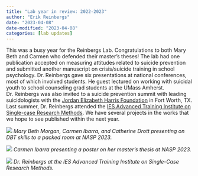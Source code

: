 ```yaml
---
title: "Lab year in review: 2022-2023"
author: "Erik Reinbergs"
date: "2023-04-08"
date-modified: "2023-04-08"
categories: [lab updates]
---
```

This was a busy year for the Reinbergs Lab. Congratulations to both Mary Beth and Carmen who defended their master's theses! The lab had one publication accepted on measuring attitudes related to suicide prevention and submitted another manuscript on crisis/suicide training in school psychology. Dr. Reinbergs gave six presentations at national conferences, most of which involved students. He guest lectured on working with suicidal youth to school counseling grad students at the UMass Amherst. Dr. Reinbergs was also invited to a suicide prevention summit with leading suicidologists with the [Jordan Elizabeth Harris Foundation](https://jordanharrisfoundation.org/?ref=ereinbergs.ghost.io) in Fort Worth, TX. Last summer, Dr. Reinbergs attended the [IES Advanced Training Institute on Single-case Research Methods](https://singlecaseinstitute.uoregon.edu/?ref=ereinbergs.ghost.io). We have several projects in the works that we hope to see published within the next year.

![](/images/nasp2023-group.jpeg)
*Mary Beth Morgan, Carmen Ibarra, and Catherine Drott presenting on DBT skills to a packed room at NASP 2023.*

![](/images/nasp2023-carmen.jpeg)
*Carmen Ibarra presenting a poster on her master's thesis at NASP 2023.*

![](/images/scrd-group.jpeg)
*Dr. Reinbergs at the IES Advanced Training Institute on Single-Case Research Methods.*